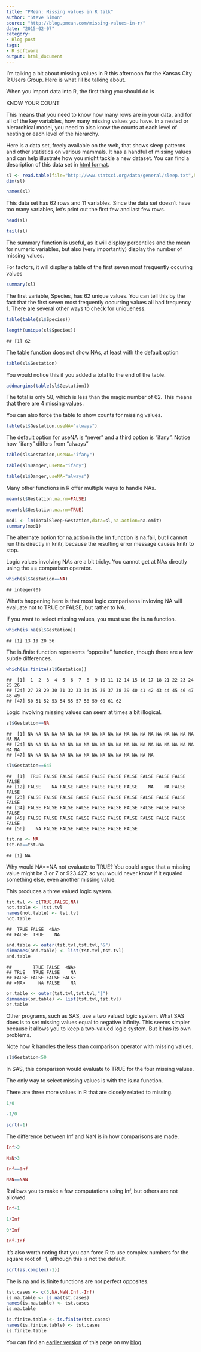 ```yaml
---
title: "PMean: Missing values in R talk"
author: "Steve Simon"
source: "http://blog.pmean.com/missing-values-in-r/"
date: "2015-02-07"
category:
- Blog post
tags:
- R software
output: html_document
---
```


I'm talking a bit about missing values in R this afternoon for the
Kansas City R Users Group. Here is what I'll be talking
about.

<!---More--->



When you import data into R, the first thing you should do is

KNOW YOUR COUNT

This means that you need to know how many rows are in your data, and for
all of the key variables, how many missing values you have. In a nested
or hierarchical model, you need to also know the counts at each level of
nesting or each level of the hierarchy.

Here is a data set, freely available on the web, that shows sleep
patterns and other statistics on various mammals. It has a handful of
missing values and can help illustrate how you might tackle a new
dataset. You can find a description of this data set in [html format][sta1].

```r
sl <- read.table(file="http://www.statsci.org/data/general/sleep.txt",header=TRUE)
dim(sl)
```

```r
names(sl)
```

This data set has 62 rows and 11 variables. Since the data set doesn't
have too many variables, let's print out the first few and last few
rows.

```r
head(sl)
```

```r
tail(sl)
```

The summary function is useful, as it will display percentiles and the
mean for numeric variables, but also (very importantly) display the
number of missing values.

For factors, it will display a table of the first seven most frequently
occuring values

```r
summary(sl)
```


The first variable, Species, has 62 unique values. You can tell this by
the fact that the first seven most frequently occurring values all had
frequency 1. There are several other ways to check for uniqueness.

```r
table(table(sl$Species))
```

```r
length(unique(sl$Species))
```

    ## [1] 62

The table function does not show NAs, at least with the default option

```r
table(sl$Gestation)
```

You would notice this if you added a total to the end of the table.

```r
addmargins(table(sl$Gestation))
```

The total is only 58, which is less than the magic number of 62. This
means that there are 4 missing values.

You can also force the table to show counts for missing values.

```r
table(sl$Gestation,useNA="always")
```

The default option for useNA is "never" and a third option is "ifany".
Notice how "ifany" differs from "always"

```r
table(sl$Gestation,useNA="ifany")
```

```r
table(sl$Danger,useNA="ifany")
```

```r
table(sl$Danger,useNA="always")
```

Many other functions in R offer multiple ways to handle NAs.

```r
mean(sl$Gestation,na.rm=FALSE)
```

```r
mean(sl$Gestation,na.rm=TRUE)
```

```r
mod1 <- lm(TotalSleep~Gestation,data=sl,na.action=na.omit)
summary(mod1)
```

The alternate option for na.action in the lm function is na.fail, but I
cannot run this directly in knitr, because the resulting error message
causes knitr to stop.

Logic values involving NAs are a bit tricky. You cannot get at NAs
directly using the == comparison operator.

```r
which(sl$Gestation==NA)
```

    ## integer(0)

What's happening here is that most logic comparisons invloving NA will
evaluate not to TRUE or FALSE, but rather to NA.

If you want to select missing values, you must use the is.na function.

```r
which(is.na(sl$Gestation))
```

    ## [1] 13 19 20 56

The is.finite function represents "opposite" function, though there are
a few subtle differences.

```r
which(is.finite(sl$Gestation))
```

    ##  [1]  1  2  3  4  5  6  7  8  9 10 11 12 14 15 16 17 18 21 22 23 24 25 26
    ## [24] 27 28 29 30 31 32 33 34 35 36 37 38 39 40 41 42 43 44 45 46 47 48 49
    ## [47] 50 51 52 53 54 55 57 58 59 60 61 62

Logic involving missing values can seem at times a bit illogical.

```r
sl$Gestation==NA
```

    ##  [1] NA NA NA NA NA NA NA NA NA NA NA NA NA NA NA NA NA NA NA NA NA NA NA
    ## [24] NA NA NA NA NA NA NA NA NA NA NA NA NA NA NA NA NA NA NA NA NA NA NA
    ## [47] NA NA NA NA NA NA NA NA NA NA NA NA NA NA NA NA

```r
sl$Gestation==645
```

    ##  [1]  TRUE FALSE FALSE FALSE FALSE FALSE FALSE FALSE FALSE FALSE FALSE
    ## [12] FALSE    NA FALSE FALSE FALSE FALSE FALSE    NA    NA FALSE FALSE
    ## [23] FALSE FALSE FALSE FALSE FALSE FALSE FALSE FALSE FALSE FALSE FALSE
    ## [34] FALSE FALSE FALSE FALSE FALSE FALSE FALSE FALSE FALSE FALSE FALSE
    ## [45] FALSE FALSE FALSE FALSE FALSE FALSE FALSE FALSE FALSE FALSE FALSE
    ## [56]    NA FALSE FALSE FALSE FALSE FALSE FALSE

```r
tst.na <- NA
tst.na==tst.na
```

    ## [1] NA

Why would NA==NA not evaluate to TRUE? You could argue that a missing
value might be 3 or 7 or 923.427, so you would never know if it equaled
something else, even another missing value.

This produces a three valued logic system.

```r
tst.tvl <- c(TRUE,FALSE,NA)
not.table <- !tst.tvl
names(not.table) <- tst.tvl
not.table
```

    ##  TRUE FALSE  <NA> 
    ## FALSE  TRUE    NA

```r
and.table <- outer(tst.tvl,tst.tvl,"&")
dimnames(and.table) <- list(tst.tvl,tst.tvl)
and.table
```

    ##        TRUE FALSE  <NA>
    ## TRUE   TRUE FALSE    NA
    ## FALSE FALSE FALSE FALSE
    ## <NA>     NA FALSE    NA

```r
or.table <- outer(tst.tvl,tst.tvl,"|")
dimnames(or.table) <- list(tst.tvl,tst.tvl)
or.table
```

Other programs, such as SAS, use a two valued logic system. What SAS
does is to set missing values equal to negative infinity. This seems
simpler because it allows you to keep a two-valued logic system. But it
has its own problems.

Note how R handles the less than comparison operator with missing
values.

```r
sl$Gestation<50
```

In SAS, this comparison would evaluate to TRUE for the four missing
values.

The only way to select missing values is with the is.na function.

There are three more values in R that are closely related to missing.

```r
1/0
```

```r
-1/0
```

```r
sqrt(-1)
```

The difference between Inf and NaN is in how comparisons are made.

```r
Inf>3
```

```r
NaN>3
```

```r
Inf==Inf
```

```r
NaN==NaN
```

R allows you to make a few computations using Inf, but others are not
allowed.

```r
Inf+1
```

```r
1/Inf
```

```r
0*Inf
```

```r
Inf-Inf
```

It's also worth noting that you can force R to use complex numbers for
the square root of -1, although this is not the default.

```r
sqrt(as.complex(-1))
```

The is.na and is.finite functions are not perfect opposites.

```r
tst.cases <- c(3,NA,NaN,Inf,-Inf)
is.na.table <- is.na(tst.cases)
names(is.na.table) <- tst.cases
is.na.table
```

```r
is.finite.table <- is.finite(tst.cases)
names(is.finite.table) <- tst.cases
is.finite.table
```

You can find an [earlier version][sim1] of this page on my [blog][sim2].

[sim1]: http://blog.pmean.com/missing-values-in-r/
[sim2]: http://blog.pmean.com



[sta1]: http://www.statsci.org/data/general/sleep.html